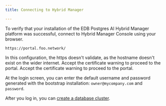 ```yaml
---
title: Connecting to Hybrid Manager

---
```


To verify that your installation of the EDB Postgres AI Hybrid Manager platform was successful, connect to Hybrid Manager Console using your browser.

```shell
https://portal.foo.network/
```

In this configuration, the https doesn't validate, as the hostname doesn't exist on the wider internet. Accept the certificate warning to proceed to the portal. Accept the certificate warning to proceed to the portal.

At the login screen, you can enter the default username and password generated with the bootstrap installation: `owner@mycompany.com` and `password`.

After you log in, you can [create a database cluster](../../../..).
